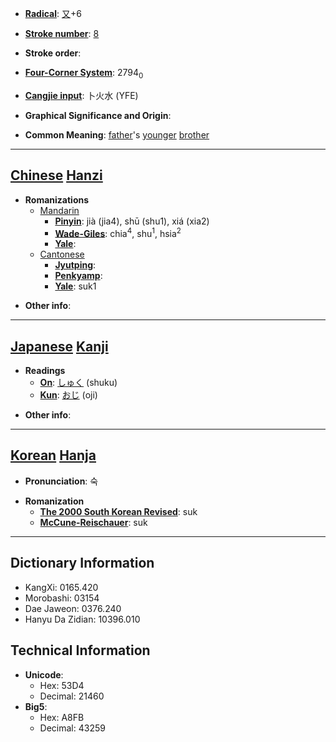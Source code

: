 * '''[[Wiktionary:Chinese radical index| Radical]]''': [[Wiktionary:Chinese radical index 又|又]]+6

* '''[[Wiktionary:Chinese total strokes index|Stroke number]]''': [[Wiktionary:Chinese total strokes index 8|8]]

* '''Stroke order''': 

* '''[[Wiktionary:Chinese four corner index|Four-Corner System]]''': 2794<sub>0</sub>

* '''[[Wiktionary:Chinese Cangjie index|Cangjie input]]''': 卜火水 (YFE)

* '''Graphical Significance and Origin''': 

* '''Common Meaning''': [[father]]'s [[younger]] [[brother]]

----

== [[Chinese]] [[Hanzi]] ==

* '''Romanizations'''
** [[Mandarin]]
*** '''[[Pinyin]]''': jià (jia4), shū (shu1), xiá (xia2)
*** '''[[Wade-Giles]]''': chia<sup>4</sup>, shu<sup>1</sup>, hsia<sup>2</sup>
*** '''[[Yale]]''': 
**[[Cantonese]]
***'''[[Jyutping]]''':
***'''[[Penkyamp]]''': 
***'''[[Yale]]''': suk1

* '''Other info''': 

----

== [[Japanese]] [[Kanji]] ==

* '''Readings'''
** '''[[On]]''': [[しゅく]] (shuku)
** '''[[Kun]]''': [[おじ]] (oji)

* '''Other info''':  

----

== [[Korean]] [[Hanja]] ==

* '''Pronunciation''': 숙

* '''Romanization'''
** '''[[The 2000 South Korean Revised Romanization|The 2000 South Korean Revised]]''': suk
** '''[[McCune-Reischauer]]''': suk

----

== Dictionary Information ==

* KangXi: 0165.420
* Morobashi: 03154
* Dae Jaweon: 0376.240
* Hanyu Da Zidian: 10396.010

== Technical Information ==

* '''Unicode''':
** Hex: 53D4
** Decimal: 21460
* '''Big5''':
** Hex: A8FB
** Decimal: 43259